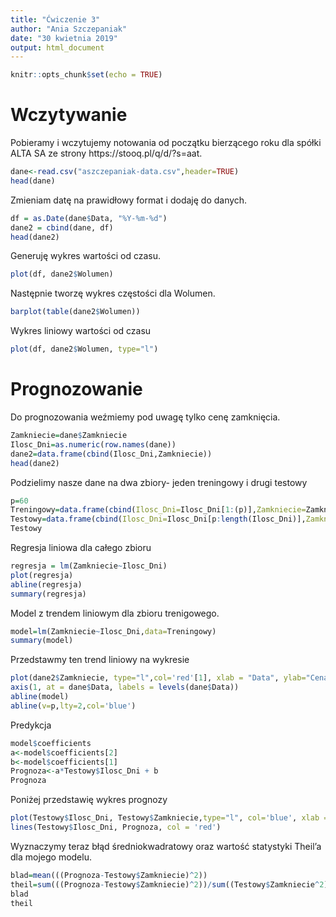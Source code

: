 ```yaml
---
title: "Ćwiczenie 3"
author: "Ania Szczepaniak"
date: "30 kwietnia 2019"
output: html_document
---
```


```r
knitr::opts_chunk$set(echo = TRUE)
```

# Wczytywanie

Pobieramy i wczytujemy notowania od początku bierzącego roku dla spółki ALTA SA ze strony https://stooq.pl/q/d/?s=aat. 

```r
dane<-read.csv("aszczepaniak-data.csv",header=TRUE)
head(dane)
```

Zmieniam datę na prawidłowy format i dodaję do danych.

```r
df = as.Date(dane$Data, "%Y-%m-%d")
dane2 = cbind(dane, df)
head(dane2)
```

Generuję wykres wartości od czasu.

```r
plot(df, dane2$Wolumen)

```
Następnie tworzę wykres częstości dla Wolumen.

```r
barplot(table(dane2$Wolumen))
```

Wykres liniowy wartości od czasu

```r
plot(df, dane2$Wolumen, type="l")
```

# Prognozowanie
Do prognozowania weźmiemy pod uwagę tylko cenę zamknięcia.
```r
Zamkniecie=dane$Zamkniecie
Ilosc_Dni=as.numeric(row.names(dane))
dane2=data.frame(cbind(Ilosc_Dni,Zamkniecie))
head(dane2)

```
Podzielimy nasze dane na dwa zbiory- jeden treningowy i drugi testowy 
```r
p=60
Treningowy=data.frame(cbind(Ilosc_Dni=Ilosc_Dni[1:(p)],Zamkniecie=Zamkniecie[1:(p)]))
Testowy=data.frame(cbind(Ilosc_Dni=Ilosc_Dni[p:length(Ilosc_Dni)],Zamkniecie=Zamkniecie[p:length(Zamkniecie)]))
Testowy
```
Regresja liniowa dla całego zbioru
```r
regresja = lm(Zamkniecie~Ilosc_Dni)
plot(regresja)
abline(regresja)
summary(regresja)
```

Model z trendem liniowym dla zbioru trenigowego.
```r
model=lm(Zamkniecie~Ilosc_Dni,data=Treningowy)
summary(model)
```
Przedstawmy ten trend liniowy na wykresie
```r
plot(dane2$Zamkniecie, type="l",col='red'[1], xlab = "Data", ylab="Cena")
axis(1, at = dane$Data, labels = levels(dane$Data))
abline(model)
abline(v=p,lty=2,col='blue')
```

Predykcja
```r
model$coefficients
a<-model$coefficients[2]
b<-model$coefficients[1]
Prognoza<-a*Testowy$Ilosc_Dni + b
Prognoza

```

Poniżej przedstawię wykres prognozy
```r
plot(Testowy$Ilosc_Dni, Testowy$Zamkniecie,type="l", col='blue', xlab = "Data", ylab="Cena")
lines(Testowy$Ilosc_Dni, Prognoza, col = 'red')

```


Wyznaczymy teraz błąd średniokwadratowy oraz wartość statystyki Theil'a dla mojego modelu. 
```r
blad=mean(((Prognoza-Testowy$Zamkniecie)^2))
theil=sum(((Prognoza-Testowy$Zamkniecie)^2))/sum((Testowy$Zamkniecie^2))
blad
theil
```
